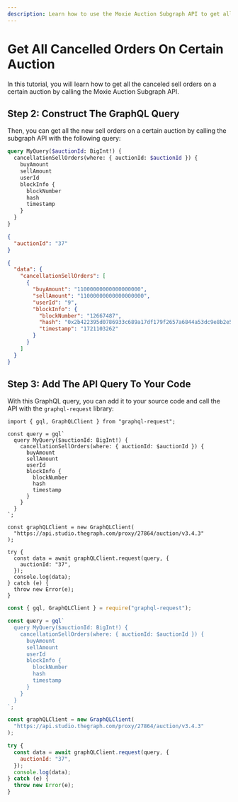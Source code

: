 ```yaml
---
description: Learn how to use the Moxie Auction Subgraph API to get all the canceled sell orders on a certain auction.
---
```



# Get All Cancelled Orders On Certain Auction

In this tutorial, you will learn how to get all the canceled sell orders on a certain auction by calling the Moxie Auction Subgraph API.

<PreRequisites />

<InstallDependencies />

## Step 2: Construct The GraphQL Query

Then, you can get all the new sell orders on a certain auction by calling the subgraph API with the following query:

<Tabs>
<TabItem value="query" label="Query">

```graphql
query MyQuery($auctionId: BigInt!) {
  cancellationSellOrders(where: { auctionId: $auctionId }) {
    buyAmount
    sellAmount
    userId
    blockInfo {
      blockNumber
      hash
      timestamp
    }
  }
}
```

</TabItem>
<TabItem value="variable" label="Variable">

```json
{
  "auctionId": "37"
}
```

</TabItem>
<TabItem value="response" label="Response">

```json
{
  "data": {
    "cancellationSellOrders": [
      {
        "buyAmount": "11000000000000000000",
        "sellAmount": "11000000000000000000",
        "userId": "9",
        "blockInfo": {
          "blockNumber": "12667487",
          "hash": "0x2b422395d0786933c689a17df179f2657a6844a53dc9e8b2e523993cff785921",
          "timestamp": "1721103262"
        }
      }
    ]
  }
}
```

</TabItem>
</Tabs>

## Step 3: Add The API Query To Your Code

With this GraphQL query, you can add it to your source code and call the API with the `graphql-request` library:

<Tabs>
<TabItem value="grapqhl_ts" label="graphql-request (TS)">

```tsx
import { gql, GraphQLClient } from "graphql-request";

const query = gql`
  query MyQuery($auctionId: BigInt!) {
    cancellationSellOrders(where: { auctionId: $auctionId }) {
      buyAmount
      sellAmount
      userId
      blockInfo {
        blockNumber
        hash
        timestamp
      }
    }
  }
`;

const graphQLClient = new GraphQLClient(
  "https://api.studio.thegraph.com/proxy/27864/auction/v3.4.3"
);

try {
  const data = await graphQLClient.request(query, {
    auctionId: "37",
  });
  console.log(data);
} catch (e) {
  throw new Error(e);
}
```

</TabItem>
<TabItem value="graphql_js" label="graphql-request (JS)">

```jsx
const { gql, GraphQLClient } = require("graphql-request");

const query = gql`
  query MyQuery($auctionId: BigInt!) {
    cancellationSellOrders(where: { auctionId: $auctionId }) {
      buyAmount
      sellAmount
      userId
      blockInfo {
        blockNumber
        hash
        timestamp
      }
    }
  }
`;

const graphQLClient = new GraphQLClient(
  "https://api.studio.thegraph.com/proxy/27864/auction/v3.4.3"
);

try {
  const data = await graphQLClient.request(query, {
    auctionId: "37",
  });
  console.log(data);
} catch (e) {
  throw new Error(e);
}
```

</TabItem>
</Tabs>

<DeveloperSupport />
